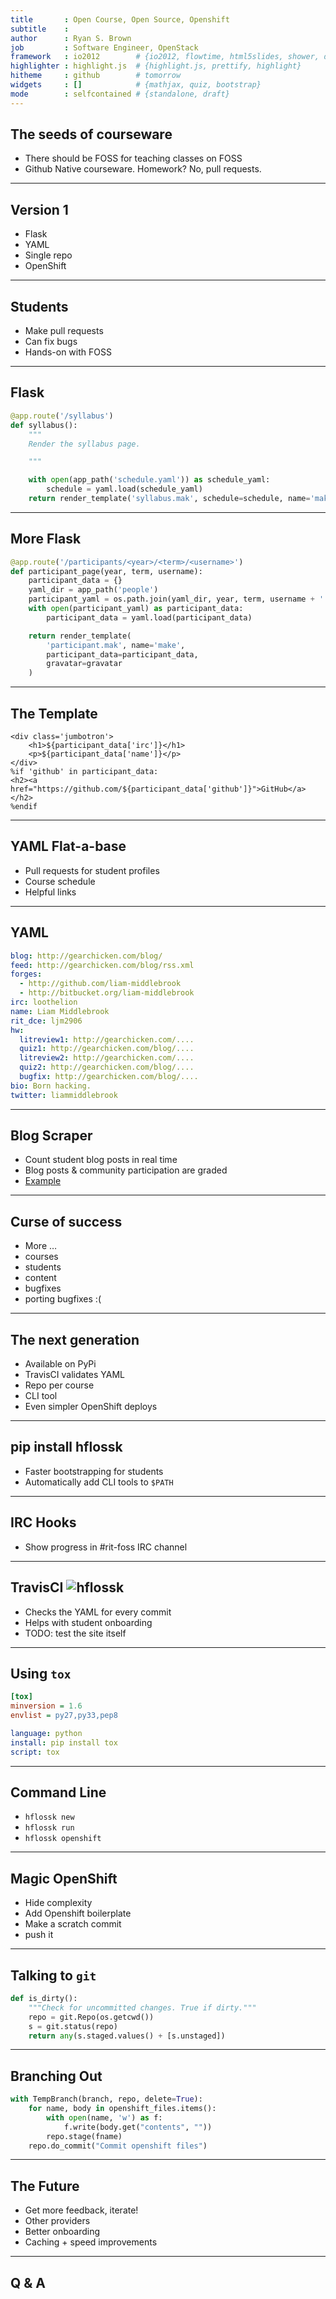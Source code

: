 ```yaml
---
title       : Open Course, Open Source, Openshift
subtitle    : 
author      : Ryan S. Brown
job         : Software Engineer, OpenStack
framework   : io2012        # {io2012, flowtime, html5slides, shower, dzslides, ...}
highlighter : highlight.js  # {highlight.js, prettify, highlight}
hitheme     : github        # tomorrow
widgets     : []            # {mathjax, quiz, bootstrap}
mode        : selfcontained # {standalone, draft}
---
```


## The seeds of courseware
  - There should be FOSS for teaching classes on FOSS
  - Github Native courseware. Homework? No, pull requests.

---

## Version 1
  - Flask
  - YAML
  - Single repo
  - OpenShift

---

## Students
  - Make pull requests
  - Can fix bugs
  - Hands-on with FOSS

---

## Flask

```python
@app.route('/syllabus')
def syllabus():
    """
    Render the syllabus page.

    """

    with open(app_path('schedule.yaml')) as schedule_yaml:
        schedule = yaml.load(schedule_yaml)
    return render_template('syllabus.mak', schedule=schedule, name='mako')
```

---

## More Flask

```python
@app.route('/participants/<year>/<term>/<username>')
def participant_page(year, term, username):
    participant_data = {}
    yaml_dir = app_path('people')
    participant_yaml = os.path.join(yaml_dir, year, term, username + '.yaml')
    with open(participant_yaml) as participant_data:
        participant_data = yaml.load(participant_data)

    return render_template(
        'participant.mak', name='make',
        participant_data=participant_data,
        gravatar=gravatar
    )
```

---

## The Template

```
<div class='jumbotron'>
    <h1>${participant_data['irc']}</h1>
    <p>${participant_data['name']}</p>
</div>
%if 'github' in participant_data:
<h2><a href="https://github.com/${participant_data['github']}">GitHub</a></h2>
%endif
```

---

## YAML Flat-a-base

- Pull requests for student profiles
- Course schedule
- Helpful links

---

## YAML

```yaml
blog: http://gearchicken.com/blog/
feed: http://gearchicken.com/blog/rss.xml
forges:
  - http://github.com/liam-middlebrook
  - http://bitbucket.org/liam-middlebrook
irc: loothelion
name: Liam Middlebrook
rit_dce: ljm2906
hw:
  litreview1: http://gearchicken.com/....
  quiz1: http://gearchicken.com/blog/....
  litreview2: http://gearchicken.com/....
  quiz2: http://gearchicken.com/blog/....
  bugfix: http://gearchicken.com/blog/....
bio: Born hacking.
twitter: liammiddlebrook
```

---

## Blog Scraper

  - Count student blog posts in real time
  - Blog posts & community participation are graded
  - [Example](http://hfoss-fossrit.rhcloud.com/participants/)

---

## Curse of success
  - More ...
  - courses
  - students
  - content
  - bugfixes
  - porting bugfixes :(

---

## The next generation
  - Available on PyPi
  - TravisCI validates YAML
  - Repo per course
  - CLI tool
  - Even simpler OpenShift deploys

---

## pip install hflossk

  - Faster bootstrapping for students
  - Automatically add CLI tools to `$PATH`

---

## IRC Hooks

  - Show progress in #rit-foss IRC channel

---

## TravisCI ![hflossk](https://api.travis-ci.org/decause/hflossk.svg)

  - Checks the YAML for every commit
  - Helps with student onboarding
  - TODO: test the site itself

---

## Using `tox`

```ini
[tox]
minversion = 1.6
envlist = py27,py33,pep8
```

```yaml
language: python
install: pip install tox
script: tox
```


---

## Command Line

  - `hflossk new`
  - `hflossk run`
  - `hflossk openshift`

---

## Magic OpenShift
  - Hide complexity
  - Add Openshift boilerplate
  - Make a scratch commit
  - push it

---

## Talking to `git`

```python
def is_dirty():
    """Check for uncommitted changes. True if dirty."""
    repo = git.Repo(os.getcwd())
    s = git.status(repo)
    return any(s.staged.values() + [s.unstaged])
```

---

## Branching Out

```python
with TempBranch(branch, repo, delete=True):
    for name, body in openshift_files.items():
        with open(name, 'w') as f:
            f.write(body.get("contents", ""))
        repo.stage(fname)
    repo.do_commit("Commit openshift files")
```

---

## The Future
  - Get more feedback, iterate!
  - Other providers
  - Better onboarding
  - Caching + speed improvements

---

## Q & A
